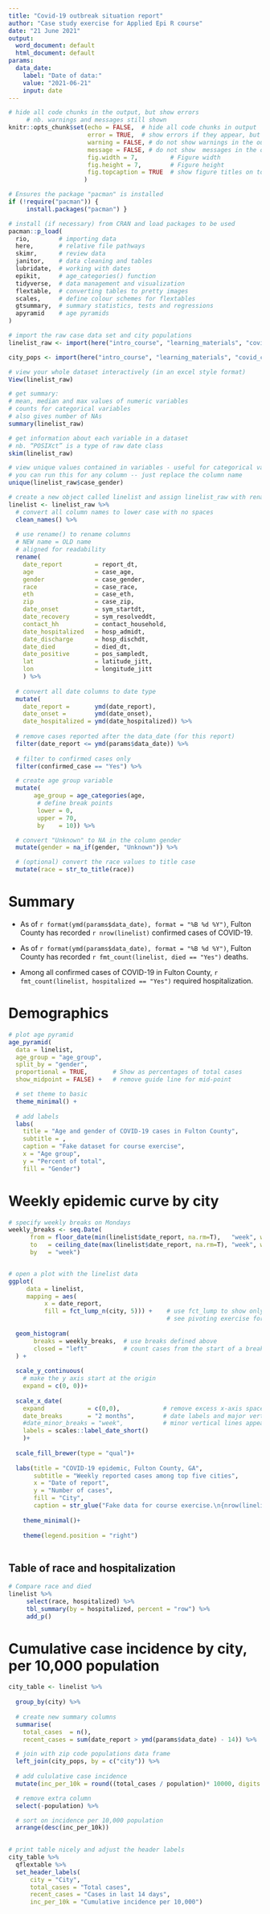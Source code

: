 ```yaml
---
title: "Covid-19 outbreak situation report"
author: "Case study exercise for Applied Epi R course"
date: "21 June 2021"
output:
  word_document: default
  html_document: default
params:
  data_date:
    label: "Date of data:"
    value: "2021-06-21"
    input: date
---
```



<!-- ~~~~~~~~~~~~~~~~~~~~~~~~~~~~~~~~~~~~~~~~~~~~~~~~~~~~~~~~~~~~~~~~~~~~~~~~~~~
This comment will not show up when you knit the document.
A comment with a title with slashes indicates a name of a code chunk.
~~~~~~~~~~~~~~~~~~~~~~~~~~~~~~~~~~~~~~~~~~~~~~~~~~~~~~~~~~~~~~~~~~~~~~~~~~~~ -->

<!-- ~~~~~~~~~~~~~~~~~~~~~~~~~~~~~~~~~~~~~~~~~~~~~~~~~~~~~~~~~~~~~~~~~~~~~~~~~~~
/// setup \\\
--------------------------------------------------------------------------------

Several packages are required for different aspects of analysis with *R*. 
You will need to install these before starting. 

We install and load packages using the {pacman} package. Its p_load() command
will install packages if necessary and load them for use in the current session.

This might prove difficult if you have limited administrative rights for your 
computer. Making sure your IT-department gives you the correct access can save a 
lot of headache. 

See this handbook pages on the basics of installing packages and running R from 
network drives (company computers) for more detail. 

https://epirhandbook.com/r-basics.html#installation
https://epirhandbook.com/r-on-network-drives.html#r-on-network-drives
~~~~~~~~~~~~~~~~~~~~~~~~~~~~~~~~~~~~~~~~~~~~~~~~~~~~~~~~~~~~~~~~~~~~~~~~~~~~ -->


```r

# hide all code chunks in the output, but show errors 
     # nb. warnings and messages still shown
knitr::opts_chunk$set(echo = FALSE,  # hide all code chunks in output
                      error = TRUE,  # show errors if they appear, but don't stop (produce the word doc)
                      warning = FALSE, # do not show warnings in the output word doc 
                      message = FALSE, # do not show  messages in the output word doc
                      fig.width = 7,         # Figure width
                      fig.height = 7,        # Figure height
                      fig.topcaption = TRUE  # show figure titles on top of plot
                     )

# Ensures the package "pacman" is installed
if (!require("pacman")) {
     install.packages("pacman") }

# install (if necessary) from CRAN and load packages to be used
pacman::p_load(
  rio,        # importing data  
  here,       # relative file pathways 
  skimr,      # review data
  janitor,    # data cleaning and tables
  lubridate,  # working with dates
  epikit,     # age_categories() function
  tidyverse,  # data management and visualization
  flextable,  # converting tables to pretty images
  scales,     # define colour schemes for flextables 
  gtsummary,  # summary statistics, tests and regressions 
  apyramid    # age pyramids 
)


```


<!-- ~~~~~~~~~~~~~~~~~~~~~~~~~~~~~~~~~~~~~~~~~~~~~~~~~~~~~~~~~~~~~~~~~~~~~~~~~~~
/// import \\\
--------------------------------------------------------------------------------

We use the {rio} package for importing our example data - it is very versatile 
and can read in most file types. 

We use the {here} package for defining the path to our file. This is important 
for sharing your script with others (by email or on Sharepoint) - if you used an
"absolute" path, they would need to update the script to match their computer. 

This way your whole R-project folder can be zipped up and moved somewhere else. 

For more details see: 
https://epirhandbook.com/import-and-export.html
~~~~~~~~~~~~~~~~~~~~~~~~~~~~~~~~~~~~~~~~~~~~~~~~~~~~~~~~~~~~~~~~~~~~~~~~~~~~ -->

```r
# import the raw case data set and city populations
linelist_raw <- import(here("intro_course", "learning_materials", "covid_case_study", "covid_example_data.xlsx"))

city_pops <- import(here("intro_course", "learning_materials", "covid_case_study", "city_pops.xlsx"))

```


<!-- ~~~~~~~~~~~~~~~~~~~~~~~~~~~~~~~~~~~~~~~~~~~~~~~~~~~~~~~~~~~~~~~~~~~~~~~~~~~
/// browse_data \\\
--------------------------------------------------------------------------------

Note that this chunk is set to 'eval = FALSE' so the results do not show.  

Here we take a look at the raw data to get a feel for what needs cleaning. 

We first use the in-built browser with the {base} function View(). 

Then we can use the {base} function summary(), but probably the most comprehensive 
overview is with the {skimr} function. 
You can also view distinct values for variables using the {base} unique() function. 

For more details see: 
https://epirhandbook.com/cleaning-data-and-core-functions.html#review
https://epirhandbook.com/descriptive-tables.html#browse-data
~~~~~~~~~~~~~~~~~~~~~~~~~~~~~~~~~~~~~~~~~~~~~~~~~~~~~~~~~~~~~~~~~~~~~~~~~~~~ -->

```r

# view your whole dataset interactively (in an excel style format)
View(linelist_raw)

# get summary: 
# mean, median and max values of numeric variables
# counts for categorical variables
# also gives number of NAs
summary(linelist_raw)

# get information about each variable in a dataset 
# nb. “POSIXct” is a type of raw date class 
skim(linelist_raw)

# view unique values contained in variables - useful for categorical variables
# you can run this for any column -- just replace the column name
unique(linelist_raw$case_gender) 

```


<!-- ~~~~~~~~~~~~~~~~~~~~~~~~~~~~~~~~~~~~~~~~~~~~~~~~~~~~~~~~~~~~~~~~~~~~~~~~~~~
/// clean_colnames \\\
--------------------------------------------------------------------------------

Here we are going to clean the column names of our data set - and store as a new
dataset called "linelist". 

It is possible to use the {janitor} package for automated cleaning of variable 
names - but as there are only a few variables that we want to rename, 
here we will demonstrate using {dplyr} select() function for manually renaming.

Select() can be used either to retain specific columns or to rename them by using
the syntax New name = Old name. 

For more details see: 
https://epirhandbook.com/cleaning-data-and-core-functions.html#column-names
~~~~~~~~~~~~~~~~~~~~~~~~~~~~~~~~~~~~~~~~~~~~~~~~~~~~~~~~~~~~~~~~~~~~~~~~~~~~ -->

```r

# create a new object called linelist and assign linelist_raw with renamed columns
linelist <- linelist_raw %>% 
  # convert all column names to lower case with no spaces
  clean_names() %>% 
  
  # use rename() to rename columns 
  # NEW name = OLD name
  # aligned for readability
  rename( 
    date_report         = report_dt,      
    age                 = case_age,                    
    gender              = case_gender,
    race                = case_race,
    eth                 = case_eth,
    zip                 = case_zip,
    date_onset          = sym_startdt,
    date_recovery       = sym_resolveddt, 
    contact_hh          = contact_household,
    date_hospitalized   = hosp_admidt,
    date_discharge      = hosp_dischdt,
    date_died           = died_dt,
    date_positive       = pos_sampledt,
    lat                 = latitude_jitt,
    lon                 = longitude_jitt
    ) %>%  
  
  # convert all date columns to date type 
  mutate(
    date_report =       ymd(date_report),
    date_onset =        ymd(date_onset),
    date_hospitalized = ymd(date_hospitalized)) %>% 
  
  # remove cases reported after the data_date (for this report)
  filter(date_report <= ymd(params$data_date)) %>% 
  
  # filter to confirmed cases only
  filter(confirmed_case == "Yes") %>% 

  # create age group variable
  mutate(
       age_group = age_categories(age,
        # define break points
        lower = 0,
        upper = 70,
        by    = 10)) %>% 

  # convert "Unknown" to NA in the column gender
  mutate(gender = na_if(gender, "Unknown")) %>% 

  # (optional) convert the race values to title case 
  mutate(race = str_to_title(race)) 
```


<!-- ~~~~~~~~~~~~~~~~~~~~~~~~~~~~~~~~~~~~~~~~~~~~~~~~~~~~~~~~~~~~~~~~~~~~~~~~~~~
/// Summary bullets \\\
--------------------------------------------------------------------------------

Embed dynamic r code into the bullet text as below.
Use format() to specify how dates should be displayed
Use fmt_count() from {epikit} to quickly format a count and proportion
~~~~~~~~~~~~~~~~~~~~~~~~~~~~~~~~~~~~~~~~~~~~~~~~~~~~~~~~~~~~~~~~~~~~~~~~~~~~ -->



# Summary 

- As of `r format(ymd(params$data_date), format = "%B %d %Y")`, Fulton County has 
recorded `r nrow(linelist)` confirmed cases of COVID-19.  

- As of `r format(ymd(params$data_date), format = "%B %d %Y")`, Fulton County has 
recorded `r fmt_count(linelist, died == "Yes")` deaths.  

- Among all confirmed cases of COVID-19 in Fulton County, `r fmt_count(linelist, hospitalized == "Yes")`
required hospitalization. 


\pagebreak 




# Demographics

<!-- ~~~~~~~~~~~~~~~~~~~~~~~~~~~~~~~~~~~~~~~~~~~~~~~~~~~~~~~~~~~~~~~~~~~~~~~~~~~
/// age_pyramid \\\
--------------------------------------------------------------------------------

Here we demonstrate how to plot age pyramids using the {apyramid} package and edit
it with {ggplot2]. 

For more details see: 
https://epirhandbook.com/demographic-pyramids-and-likert-scales.html
~~~~~~~~~~~~~~~~~~~~~~~~~~~~~~~~~~~~~~~~~~~~~~~~~~~~~~~~~~~~~~~~~~~~~~~~~~~~ -->

```r
# plot age pyramid 
age_pyramid(
  data = linelist,
  age_group = "age_group",
  split_by = "gender",
  proportional = TRUE,       # Show as percentages of total cases
  show_midpoint = FALSE) +   # remove guide line for mid-point

  # set theme to basic 
  theme_minimal() +
  
  # add labels 
  labs(
    title = "Age and gender of COVID-19 cases in Fulton County",
    subtitle = ,
    caption = "Fake dataset for course exercise",
    x = "Age group",
    y = "Percent of total",
    fill = "Gender")

```



\pagebreak 


<!-- ~~~~~~~~~~~~~~~~~~~~~~~~~~~~~~~~~~~~~~~~~~~~~~~~~~~~~~~~~~~~~~~~~~~~~~~~~~~
/// epicurve \\\
--------------------------------------------------------------------------------

The two main steps here are 
1) Define the weekly breaks for the histogram
2) Plot the histogram using those breaks
3) see details in the code
~~~~~~~~~~~~~~~~~~~~~~~~~~~~~~~~~~~~~~~~~~~~~~~~~~~~~~~~~~~~~~~~~~~~~~~~~~~~ -->

# Weekly epidemic curve by city  

```r
# specify weekly breaks on Mondays
weekly_breaks <- seq.Date(
      from = floor_date(min(linelist$date_report, na.rm=T),   "week", week_start = 1), # Monday before first case
      to   = ceiling_date(max(linelist$date_report, na.rm=T), "week", week_start = 1), # Monday after last case
      by   = "week")                                                                   # bins are 7-days 


# open a plot with the linelist data
ggplot(
     data = linelist,
     mapping = aes(
          x = date_report,
          fill = fct_lump_n(city, 5))) +    # use fct_lump to show only top 5 cities
                                            # see pivoting exercise for more info
  
  geom_histogram(
       breaks = weekly_breaks,  # use breaks defined above
       closed = "left"          # count cases from the start of a breakpoint
  ) +
  
  scale_y_continuous(
    # make the y axis start at the origin
    expand = c(0, 0))+
  
  scale_x_date(
    expand            = c(0,0),            # remove excess x-axis space before and after case bars
    date_breaks       = "2 months",        # date labels and major vertical gridlines appear every 4 Monday weeks
    #date_minor_breaks = "week",           # minor vertical lines appear every Monday week
    labels = scales::label_date_short()
    )+
  
  scale_fill_brewer(type = "qual")+
  
  labs(title = "COVID-19 epidemic, Fulton County, GA",
       subtitle = "Weekly reported cases among top five cities", 
       x = "Date of report",
       y = "Number of cases",
       fill = "City",
       caption = str_glue("Fake data for course exercise.\n{nrow(linelist)} cases shown by city of residence\nCases reported from {min(linelist$date_report)} to {max(linelist$date_report)} by Monday week")) + 
  
    theme_minimal()+
     
    theme(legend.position = "right")
  


```




\pagebreak 

<!-- ~~~~~~~~~~~~~~~~~~~~~~~~~~~~~~~~~~~~~~~~~~~~~~~~~~~~~~~~~~~~~~~~~~~~~~~~~~~
/// race_hospital_table \\\
--------------------------------------------------------------------------------

We use tbl_summary() from {gtsummary} to make a fast table and run Chi-Square
~~~~~~~~~~~~~~~~~~~~~~~~~~~~~~~~~~~~~~~~~~~~~~~~~~~~~~~~~~~~~~~~~~~~~~~~~~~~ -->

## Table of race and hospitalization  

```r
# Compare race and died
linelist %>% 
     select(race, hospitalized) %>% 
     tbl_summary(by = hospitalized, percent = "row") %>% 
     add_p()
```



\pagebreak 

# Cumulative case incidence by city, per 10,000 population  

<!-- ~~~~~~~~~~~~~~~~~~~~~~~~~~~~~~~~~~~~~~~~~~~~~~~~~~~~~~~~~~~~~~~~~~~~~~~~~~~
/// zip_counts \\\
--------------------------------------------------------------------------------

Here we use {dplyr} functions to get case counts based on City. 
Then we merge with the city populations, and use the added population counts
to derive incidence per 10,000 populaton for each city.
Finally, we remove unnecessary columns, and sort the rows by incidence, descending

In the final chunk we print the table with flextable

For more details see: 
https://epirhandbook.com/descriptive-tables.html#dplyr-package
~~~~~~~~~~~~~~~~~~~~~~~~~~~~~~~~~~~~~~~~~~~~~~~~~~~~~~~~~~~~~~~~~~~~~~~~~~~~ -->

```r
city_table <- linelist %>% 
  
  group_by(city) %>% 
  
  # create new summary columns 
  summarise(
    total_cases  = n(),
    recent_cases = sum(date_report > ymd(params$data_date) - 14)) %>% 

  # join with zip code populations data frame
  left_join(city_pops, by = c("city")) %>% 
   
  # add cululative case incidence  
  mutate(inc_per_10k = round((total_cases / population)* 10000, digits = 1)) %>% 

  # remove extra column
  select(-population) %>% 

  # sort on incidence per 10,000 population
  arrange(desc(inc_per_10k)) 
  
```


```r
# print table nicely and adjust the header labels  
city_table %>% 
  qflextable %>%  
  set_header_labels(         
      city = "City", 
      total_cases = "Total cases",                  
      recent_cases = "Cases in last 14 days",
      inc_per_10k = "Cumulative incidence per 10,000") 
```


